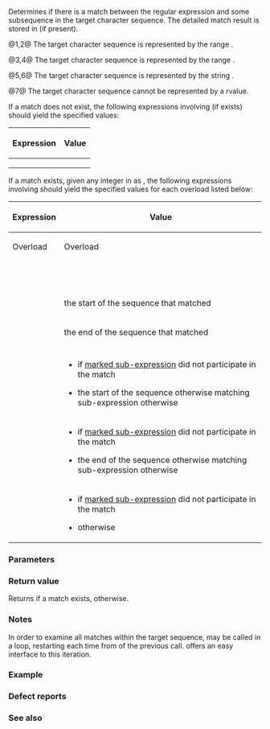 {{cpp/title|regex_search}}
{{cpp/regex/navbar}}
{{dcl begin}}
{{dcl header|regex}}
{{dcl|num=1|since=c++11|1=
template&lt; class BidirIt, class Alloc, class CharT, class Traits &gt;
bool regex_search( BidirIt first, BidirIt last,
                   std::match_results&lt;BidirIt, Alloc&gt;&amp; m,
                   const std::basic_regex&lt;CharT, Traits&gt;&amp; e,
                   std::regex_constants::match_flag_type flags =
                       std::regex_constants::match_default );
}}
{{dcl|num=2|since=c++11|1=
template&lt; class BidirIt, class CharT, class Traits &gt;
bool regex_search( BidirIt first, BidirIt last,
                   const std::basic_regex&lt;CharT, Traits&gt;&amp; e,
                   std::regex_constants::match_flag_type flags =
                       std::regex_constants::match_default );
}}
{{dcl|num=3|since=c++11|1=
template&lt; class CharT, class Alloc, class Traits &gt;
bool regex_search( const CharT* str,
                   std::match_results&lt;const CharT*, Alloc&gt;&amp; m,
                   const std::basic_regex&lt;CharT, Traits&gt;&amp; e,
                   std::regex_constants::match_flag_type flags =
                       std::regex_constants::match_default );
}}
{{dcl|num=4|since=c++11|1=
template&lt; class CharT, class Traits &gt;
bool regex_search( const CharT* str, const std::basic_regex&lt;CharT, Traits&gt;&amp; e,
                   std::regex_constants::match_flag_type flags =
                       std::regex_constants::match_default );
}}
{{dcl|num=5|since=c++11|1=
template&lt; class STraits, class SAlloc, class Alloc,
          class CharT, class Traits &gt;
bool regex_search
    ( const std::basic_string&lt;CharT, STraits, SAlloc&gt;&amp; s,
      std::match_results
          &lt;typename std::basic_string&lt;CharT, STraits, SAlloc&gt;::const_iterator,
           Alloc&gt;&amp; m,
      const std::basic_regex&lt;CharT, Traits&gt;&amp; e,
      std::regex_constants::match_flag_type flags =
          std::regex_constants::match_default );
}}
{{dcl|num=6|since=c++11|1=
template&lt; class STraits, class SAlloc, class CharT, class Traits &gt;
bool regex_search( const std::basic_string&lt;CharT, STraits, SAlloc&gt;&amp; s,
                   const std::basic_regex&lt;CharT, Traits&gt;&amp; e,
                   std::regex_constants::match_flag_type flags =
                       std::regex_constants::match_default );
}}
{{dcl|num=7|since=c++11|1=
template&lt; class STraits, class SAlloc, class Alloc,
          class CharT, class Traits &gt;
bool regex_search
    ( const std::basic_string&lt;CharT, STraits, SAlloc&gt;&amp;&amp;,
      std::match_results
          &lt;typename std::basic_string&lt;CharT, STraits, SAlloc&gt;::const_iterator,
           Alloc&gt;&amp;,
      const std::basic_regex&lt;CharT, Traits&gt;&amp;,
      std::regex_constants::match_flag_type flags =
          std::regex_constants::match_default ) = delete;
}}
{{dcl end}}

Determines if there is a match between the regular expression {{c|e}} and some subsequence in the target character sequence. The detailed match result is stored in {{c|m}} (if present).

@1,2@ The target character sequence is represented by the range {{range|first|last}}.
{{rev begin}}
{{rev|until=c++23|
If {{tt|BidirIt}} does not satisfy the requirements of {{named req|BidirectionalIterator}}, the behavior is undefined.
}}
{{rev|since=c++23|
If {{tt|BidirIt}} does not model {{lconcept|bidirectional_iterator}}, the behavior is undefined.
}}
{{rev end}}

@3,4@ The target character sequence is represented by the range {{range|str|str + std::char_traits&lt;CharT&gt;::length(str)}}.

@5,6@ The target character sequence is represented by the string {{c|s}}.

@7@ The target character sequence cannot be represented by a {{lc|std::string}} rvalue.

If a match does not exist, the following expressions involving {{c|m}} (if exists) should yield the specified values:
{|class="wikitable" style="text-align: center;"
!{{nbsp}}Expression{{nbsp}}
!{{nbsp}}Value{{nbsp}}
|-
|{{box|{{c/core|m.}}{{ltt|cpp/regex/match_results/ready}}{{c/core|()}}}}
|{{c|true}}
|-
|{{box|{{c/core|m.}}{{ltt|cpp/regex/match_results/size}}{{c/core|()}}}}
|{{c|0}}
|-
|{{box|{{c/core|m.}}{{ltt|cpp/regex/match_results/empty}}{{c/core|()}}}}
|{{c|true}}
|}

If a match exists, given any integer in {{open range|​0|m.size()}} as {{c|n}}, the following expressions involving {{c|m}} should yield the specified values for each overload listed below:
{|class="wikitable" style="text-align: center;"
!rowspan=2|{{nbsp|6}}Expression{{nbsp|6}}
!colspan=3|Value
|-
!{{nbsp|11}}Overload {{v|1}}{{nbsp|11}}
!{{nbsp|11}}Overload {{v|3}}{{nbsp|11}}
!{{nbsp|11}}Overload {{v|5}}{{nbsp|11}}
|-
|{{box|{{c/core|m.}}{{ltt|cpp/regex/match_results/ready}}{{c/core|()}}}}
|colspan=3|{{c|true}}
|-
|{{box|{{c/core|m.}}{{ltt|cpp/regex/match_results/size}}{{c/core|()}}}}
|colspan=3|{{box|{{c/core|1 + e.}}{{ltt|cpp/regex/basic_regex/mark_count}}{{c/core|()}}}}
|-
|{{box|{{c/core|m.}}{{ltt|cpp/regex/match_results/empty}}{{c/core|()}}}}
|colspan=3|{{c|false}}
|-
|{{box|{{c/core|m.}}{{ltt|cpp/regex/match_results/prefix}}{{c/core|().first}}}}
|{{c|first}}
|{{c|str}}
|{{c|s.begin()}}
|-
|{{box|{{c/core|m.}}{{ltt|cpp/regex/match_results/prefix}}{{c/core|().second}}}}
|colspan=3|{{c|m[0].first}}
|-
|{{box|{{c/core|m.}}{{ltt|cpp/regex/match_results/prefix}}{{c/core|().matched}}}}
|colspan=3|{{c|1=m.prefix().first != m.prefix().second}}
|-
|{{box|{{c/core|m.}}{{ltt|cpp/regex/match_results/suffix}}{{c/core|().first}}}}
|colspan=3|{{c|m[0].second}}
|-
|{{box|{{c/core|m.}}{{ltt|cpp/regex/match_results/suffix}}{{c/core|().second}}}}
|{{c|last}}
|&lt;span style="text-align: start;"&gt;{{c multi|std::char_traits&lt;CharT&gt;::|    length(str) + str}}&lt;/span&gt;
|{{c|s.end()}}
|-
|{{box|{{c/core|m.}}{{ltt|cpp/regex/match_results/suffix}}{{c/core|().matched}}}}
|colspan=3|{{c|1=m.suffix().first != m.suffix().second}}
|-
|{{box|{{c/core|m}}{{ltt|cpp/regex/match_results/operator at|[0]}}{{c/core|.first}}}}
|colspan=3|the start of the sequence that matched {{c|e}}
|-
|{{box|{{c/core|m}}{{ltt|cpp/regex/match_results/operator at|[0]}}{{c/core|.second}}}}
|colspan=3|the end of the sequence that matched {{c|e}}
|-
|{{box|{{c/core|m}}{{ltt|cpp/regex/match_results/operator at|[0]}}{{c/core|.matched}}}}
|colspan=3|{{c|true}}
|-
|{{box|{{c/core|m}}{{ltt|cpp/regex/match_results/operator at|[n]}}{{c/core|.first}}}}
|colspan=3|
* {{c|last}} if [[cpp/regex/ecmascript#Sub-expressions|marked sub-expression]] {{c|n}} did not participate in the match
* the start of the sequence otherwise matching sub-expression {{c|n}} otherwise
|-
|{{box|{{c/core|m}}{{ltt|cpp/regex/match_results/operator at|[n]}}{{c/core|.second}}}}
|colspan=3|
* {{c|last}} if [[cpp/regex/ecmascript#Sub-expressions|marked sub-expression]] {{c|n}} did not participate in the match
* the end of the sequence otherwise matching sub-expression {{c|n}} otherwise
|-
|{{box|{{c/core|m}}{{ltt|cpp/regex/match_results/operator at|[n]}}{{c/core|.matched}}}}
|colspan=3|
* {{c|false}} if [[cpp/regex/ecmascript#Sub-expressions|marked sub-expression]] {{c|n}} did not participate in the match
* {{c|true}} otherwise
|}

===Parameters===
{{par begin}}
{{par|first, last|the target character range}}
{{par|str|the target null-terminated C-style string}}
{{par|s|the target {{lc|std::basic_string}}}}
{{par|m|the match results}}
{{par|e|the regular expression}}
{{par|flags|flags used to determine how the match will be performed}}
{{par end}}

===Return value===
Returns {{c|true}} if a match exists, {{c|false}} otherwise.

===Notes===
In order to examine all matches within the target sequence, {{tt|std::regex_search}} may be called in a loop, restarting each time from {{c|m[0].second}} of the previous call. {{lc|std::regex_iterator}} offers an easy interface to this iteration.

===Example===
{{example
|code=
#include &lt;cstddef&gt;
#include &lt;iostream&gt;
#include &lt;regex&gt;
#include &lt;string&gt;

int main()
{
    std::string lines[] = {"Roses are #ff0000",
                           "violets are #0000ff",
                           "all of my base are belong to you"};
    
    std::regex color_regex("#([a-f0-9]{2})"
                            "([a-f0-9]{2})"
                            "([a-f0-9]{2})");
    
    // simple match
    for (const auto&amp; line : lines)
        std::cout &lt;&lt; line &lt;&lt; ": " &lt;&lt; std::boolalpha
                  &lt;&lt; std::regex_search(line, color_regex) &lt;&lt; '\n';
    std::cout &lt;&lt; '\n';
    
    // show contents of marked subexpressions within each match
    std::smatch color_match;
    for (const auto&amp; line : lines)
        if (std::regex_search(line, color_match, color_regex))
        {
            std::cout &lt;&lt; "matches for '" &lt;&lt; line &lt;&lt; "'\n";
            std::cout &lt;&lt; "Prefix: '" &lt;&lt; color_match.prefix() &lt;&lt; "'\n";
            for (std::size_t i = 0; i &lt; color_match.size(); ++i) 
                std::cout &lt;&lt; i &lt;&lt; ": " &lt;&lt; color_match[i] &lt;&lt; '\n';
            std::cout &lt;&lt; "Suffix: '" &lt;&lt; color_match.suffix() &lt;&lt; "\'\n\n";
        }
    
    // repeated search (see also std::regex_iterator)
    std::string log(R"(
        Speed:	366
        Mass:	35
        Speed:	378
        Mass:	32
        Speed:	400
	Mass:	30)");
    std::regex r(R"(Speed:\t\d*)");
    for (std::smatch sm; regex_search(log, sm, r);)
    {
        std::cout &lt;&lt; sm.str() &lt;&lt; '\n';
        log = sm.suffix();
    }
    
    // C-style string demo
    std::cmatch cm;
    if (std::regex_search("this is a test", cm, std::regex("test"))) 
        std::cout &lt;&lt; "\nFound " &lt;&lt; cm[0] &lt;&lt; " at position "
                  &lt;&lt; cm.prefix().length() &lt;&lt; '\n';
}
|output=
Roses are #ff0000: true
violets are #0000ff: true
all of my base are belong to you: false

matches for 'Roses are #ff0000'
Prefix: 'Roses are '
0: #ff0000
1: ff
2: 00
3: 00
Suffix: ''

matches for 'violets are #0000ff'
Prefix: 'violets are '
0: #0000ff
1: 00
2: 00
3: ff
Suffix: ''

Speed:	366
Speed:	378
Speed:	400

Found test at position 10
}}

===Defect reports===
{{dr list begin}}
{{dr list item|wg=lwg|dr=2205|std=C++11|before={{c|n}} could be zero in the postcondition|after=can only be positive}}
{{dr list item|wg=lwg|dr=2329|std=C++11|before=overload {{v|5}} accepted {{tt|basic_string}} rvalues,&lt;br&gt;which could result in dangling iterators|after=rejected via deleted overload {{v|7}}}}
{{dr list end}}

===See also===
{{dsc begin}}
{{dsc inc|cpp/regex/dsc basic_regex}}
{{dsc inc|cpp/regex/dsc match_results}}
{{dsc inc|cpp/regex/dsc regex_match}}
{{dsc end}}

{{langlinks|de|es|fr|it|ja|pt|ru|zh}}